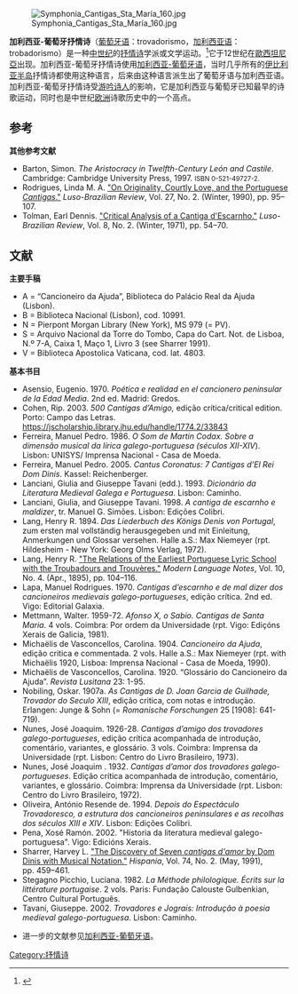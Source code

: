 [[File:Symphonia_Cantigas_Sta_María_160.jpg|thumb]]

'''加利西亚-葡萄牙抒情诗'''（[[葡萄牙语|葡萄牙语]]：trovadorismo，[[加利西亚语|加利西亚语]]：trobadorismo）是一种[[中世纪|中世纪]]的[[抒情诗|抒情诗]]学派或文学运动。<ref>{{Cite book | author = Giuseppe Tavani | title = Trovadores e Jograis: Introdução à poesia medieval galego-portuguesa | location = [[葡萄牙|葡萄牙]][[里斯本|里斯本]] | publisher = Caminho | date = 2002 | pages =  | ISBN = | accessdate = 2013-07-15 | url =  | language = pt | quote = }}</ref>它于12世纪在[[歐西坦尼亞|歐西坦尼亞]]出现。加利西亚-葡萄牙抒情诗使用[[加利西亚-葡萄牙语|加利西亚-葡萄牙语]]，当时几乎所有的[[伊比利亚半岛|伊比利亚半岛]]抒情诗都使用这种语言，后来由这种语言派生出了葡萄牙语与加利西亚语。加利西亚-葡萄牙抒情诗受[[游吟诗人|游吟诗人]]的影响，它是加利西亚与葡萄牙已知最早的诗歌运动，同时也是中世纪[[欧洲|欧洲]]诗歌历史中的一个高点。
==参考==
{{wikisource|:pt:Categoria:Trovadorismo|加利西亚-葡萄牙抒情诗}}
{{reflist}}
<div class="references-small">
'''其他参考文献'''
*Barton, Simon. ''The Aristocracy in Twelfth-Century León and Castile''. Cambridge: Cambridge University Press, 1997. <small>ISBN 0-521-49727-2.</small>
*Rodrigues, Linda M. A. [http://links.jstor.org/sici?sici=0024-7413%28199024%2927%3A2%3C95%3AOOCLAT%3E2.0.CO%3B2-H "On Originality, Courtly Love, and the Portuguese ''Cantigas''."] ''Luso-Brazilian Review'', Vol. 27, No. 2. (Winter, 1990), pp. 95–107.
*Tolman, Earl Dennis. [http://links.jstor.org/sici?sici=0024-7413%28197124%298%3A2%3C54%3ACAOACD%3E2.0.CO%3B2-S "Critical Analysis of a Cantiga d'Escarnho."] ''Luso-Brazilian Review'', Vol. 8, No. 2. (Winter, 1971), pp. 54–70.
</div>
==文献==
<div class="references-small">
'''主要手稿'''
*A  =  “Cancioneiro da Ajuda”,  Biblioteca do Palácio Real da Ajuda (Lisbon).
*B  =  Biblioteca Nacional (Lisbon), cod. 10991.
*N   =  Pierpont Morgan Library (New York), MS 979 (= PV).
*S =  Arquivo Nacional da Torre do Tombo, Capa do Cart. Not. de Lisboa, N.º 7-A, Caixa 1, Maço 1, Livro 3 (see Sharrer 1991).
*V  =  Biblioteca Apostolica Vaticana, cod. lat. 4803.
</div>

<div class="references-small">
'''基本书目'''
</div>
{{refbegin|2}}
*Asensio, Eugenio. 1970. ''Poética e realidad en el cancionero peninsular de la Edad Media''.  2nd ed. Madrid: Gredos.
*Cohen, Rip. 2003. ''500 Cantigas d’Amigo,'' edição crítica/critical edition. Porto: Campo das Letras. https://jscholarship.library.jhu.edu/handle/1774.2/33843{{Wayback|url=https://jscholarship.library.jhu.edu/handle/1774.2/33843 |date=20130921055436 }}
*Ferreira, Manuel Pedro. 1986. ''O Som de Martin Codax. Sobre a dimensão musical da lírica galego-portuguesa (séculos XII-XIV''). Lisbon: UNISYS/ Imprensa Nacional - Casa de Moeda.
*Ferreira, Manuel Pedro. 2005. ''Cantus Coronatus: 7 Cantigas d’El Rei Dom Dinis''. Kassel: Reichenberger.
*Lanciani, Giulia and Giuseppe Tavani (edd.). 1993. ''Dicionário da Literatura Medieval Galega e Portuguesa''. Lisbon: Caminho.
*Lanciani, Giulia, and Giuseppe Tavani. 1998. ''A cantiga de escarnho e maldizer'', tr. Manuel G. Simões. Lisbon: Edições Colibri.
*Lang, Henry R. 1894. ''Das Liederbuch des Königs Denis von Portugal'', zum ersten mal vollständig herausgegeben und mit Einleitung, Anmerkungen und Glossar versehen. Halle a.S.: Max Niemeyer (rpt. Hildesheim - New York: Georg Olms Verlag, 1972).
*Lang, Henry R. [http://links.jstor.org/sici?sici=0149-6611%28189504%2910%3A4%3C104%3ATROTEP%3E2.0.CO%3B2-S "The Relations of the Earliest Portuguese Lyric School with the Troubadours and Trouvères."] ''Modern Language Notes'', Vol. 10, No. 4. (Apr., 1895), pp. 104–116.
*Lapa, Manuel Rodrigues. 1970. ''Cantigas d’escarnho e de mal dizer dos cancioneiros medievais galego-portugueses'', edição crítica. 2nd ed. Vigo: Editorial Galaxia.
*Mettmann, Walter. 1959-72. ''Afonso X, o Sabio. Cantigas de Santa Maria''. 4 vols.  Coimbra: Por ordem da Universidade (rpt. Vigo: Ediçóns Xerais de Galicia, 1981).
*Michaëlis de Vasconcellos, Carolina. 1904. ''Cancioneiro da Ajuda'', edição critica e commentada. 2 vols. Halle a.S.: Max Niemeyer (rpt. with Michaëlis 1920, Lisboa: Imprensa Nacional - Casa de Moeda, 1990).
*Michaëlis de Vasconcellos, Carolina. 1920. “Glossário do Cancioneiro da Ajuda”. ''Revista Lusitana'' 23: 1-95.
*Nobiling, Oskar. 1907a. ''As Cantigas de D. Joan Garcia de Guilhade, Trovador do Seculo XIII'', edição critica, com notas e introdução. Erlangen: Junge & Sohn (= ''Romanische Forschungen'' 25 [1908]: 641-719).
*Nunes, José Joaquim. 1926-28. ''Cantigas d’amigo dos trovadores galego-portugueses'', edição crítica acompanhada de introdução, comentário, variantes, e glossário. 3 vols. Coimbra: Imprensa da Universidade (rpt. Lisbon: Centro do Livro Brasileiro, 1973).
*Nunes, José Joaquim . 1932. ''Cantigas d’amor dos trovadores galego-portugueses''. Edição crítica acompanhada de introdução, comentário, variantes, e glossário. Coimbra: Imprensa da Universidade (rpt. Lisbon: Centro do Livro Brasileiro, 1972).
*Oliveira, António Resende de. 1994. ''Depois do Espectáculo Trovadoresco, a estrutura dos cancioneiros peninsulares e as recolhas dos séculos XIII e XIV''. Lisbon: Edições Colibri.
*Pena, Xosé Ramón. 2002. "Historia da literatura medieval galego-portuguesa". Vigo: Edicións Xerais.
*Sharrer, Harvey L. [http://links.jstor.org/sici?sici=0018-2133%28199105%2974%3A2%3C459%3ATDOSCD%3E2.0.CO%3B2-I "The Discovery of Seven ''cantigas d'amor'' by Dom Dinis with Musical Notation."] ''Hispania'', Vol. 74, No. 2. (May, 1991), pp. 459–461.
*Stegagno Picchio, Luciana. 1982. ''La Méthode philologique. Écrits sur la littérature portugaise''. 2 vols.  Paris: Fundação Calouste Gulbenkian, Centro Cultural Português.
*Tavani, Giuseppe. 2002. ''Trovadores e Jograis: Introdução à poesia medieval galego-portuguesa''. Lisbon: Caminho.

*进一步的文献参见[[加利西亚-葡萄牙语|加利西亚-葡萄牙语]]。
{{refend}}
[[Category:抒情诗|Category:抒情诗]]